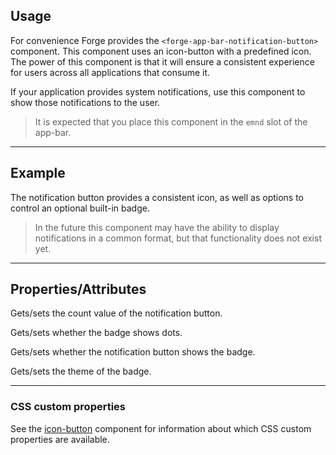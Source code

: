 
<PageSection>

## Usage

For convenience Forge provides the `<forge-app-bar-notification-button>` component. This component uses an icon-button
with a predefined icon. The power of this component is that it will ensure a consistent experience for users
across all applications that consume it.

If your application provides system notifications, use this component to show those notifications to the user.

> It is expected that you place this component in the `emnd` slot of the app-bar.

</PageSection>

---

<PageSection>

## Example

The notification button provides a consistent icon, as well as options to control an optional built-in badge.

<LiveDemo layout="column" fullWidth codeHtml={AppBarNotificationButtonDefaultCodeHtml()}>
  <AppBarNotificationsDemo />
</LiveDemo>

> In the future this component may have the ability to display notifications in a common format, but that functionality does not exist yet.

</PageSection>

---

<PageSection>

## Properties/Attributes

<PropertyDef name="count" type="number" defaultValue="0">

  Gets/sets the count value of the notification button.

</PropertyDef>

<PropertyDef name="dot" type="boolean" defaultValue="false">

  Gets/sets whether the badge shows dots.

</PropertyDef>

<PropertyDef name="showBadge" type="boolean" defaultValue="false">

  Gets/sets whether the notification button shows the badge.

</PropertyDef>

<PropertyDef name="theme" type="string" defaultValue="'secondary'">

  Gets/sets the theme of the badge.

</PropertyDef>

</PageSection>

---

<PageSection>

### CSS custom properties

See the [icon-button](?path=/docs/components-icon-button--default#css-custom-properties) component for information about which CSS custom properties are available.

</PageSection>
